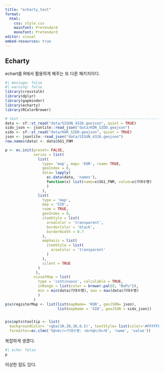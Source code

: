 ---
title: "echarty_test"
format:
  html:
    css: style.css
    mainfont: Pretendard
    monofont: Pretendard
editor: visual
embed-resources: true
---

## Echarty

echart를 R에서 활용하게 해주는 또 다른 패키지이다.

```{r}
#| message: false
#| warning: false
library(crosstalk)
library(dplyr)
library(gapminder)
library(echarty)
library(RColorBrewer)

# test --------------------------------------------------------------------
data <- sf::st_read("data/SIGUN_4326.geojson", quiet = TRUE)
sido_json <- jsonlite::read_json("data/KOR_SIDO.geojson")
sido <- sf::st_read("data/KOR_SIDO.geojson", quiet = TRUE)
json <- jsonlite::read_json("data/SIGUN_4326.geojson")
row.names(data) <- data$SG1_FNM

p <- ec.init(preset= FALSE,
             series = list(
               list(
                 type= 'map', map= 'KOR', roam= TRUE,
                 geoIndex = 0,
                 data= lapply(
                   ec.data(data, 'names'),
                   function(x) list(name=x$SG1_FNM, value=x$기대수명)
                   )
                 ),
               list(
                 type = 'map',
                 map = 'SID',
                 roam = TRUE,
                 geoIndex = 0,
                 itemStyle = list(
                   areaColor = 'transparent',
                   borderColor = 'black',
                   borderWidth = 0.7
                 ),
                 emphasis = list(
                   itemStyle = list(
                     areaColor = 'transparent'
                   )
                 ),
                 silent = TRUE
               )
              ),
             visualMap = list(
               type = 'continuous', calculable = TRUE,
               inRange = list(color = brewer.pal(8, "BuPu")),
               min = min(data$기대수명), max = max(data$기대수명)
               )
             )
p$x$registerMap <- list(list(mapName= 'KOR', geoJSON= json),
                        list(mapName = 'SID', geoJSON = sido_json))


p$x$opts$tooltip <- list(
  backgroundColor= 'rgba(30,30,30,0.5)', textStyle= list(color='#FFFFFF'),
  formatter=ec.clmn('%@<br/>기대수명: <b>%@</b>세', 'name', 'value'))
```

복잡하게 생겼다.

```{r}
#| echo: false
p
```

이상한 점도 있다.
